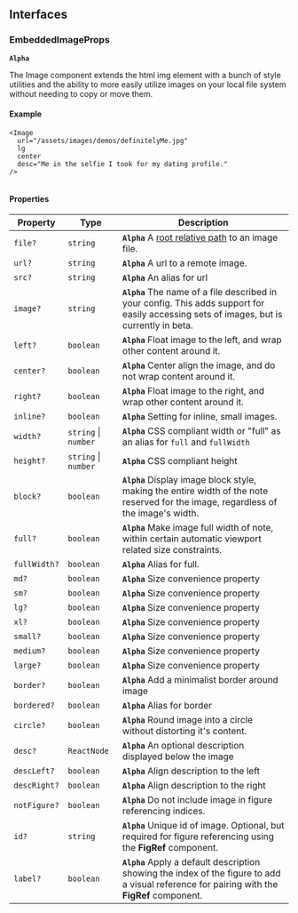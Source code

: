 ## Interfaces

### EmbeddedImageProps

**`Alpha`**

The Image component extends the html img element with a bunch of style utilities and the ability to more easily utilize images on your local file system without needing to copy or move them.

#### Example

```tsx
<Image
  url="/assets/images/demos/definitelyMe.jpg"
  lg
  center
  desc="Me in the selfie I took for my dating profile."
/>
```

<Image
  url="/assets/images/demos/definitelyMe.jpg"
  lg
  center
  desc="Me in the selfie I took for my dating profile."
/>

#### Properties

| Property     | Type                 | Description                                                                                                                                  |
| ------------ | -------------------- | -------------------------------------------------------------------------------------------------------------------------------------------- |
| `file?`      | `string`             | **`Alpha`** A [root relative path](/docs/terminology?id=rootRelativePath) to an image file.                                                  |
| `url?`       | `string`             | **`Alpha`** A url to a remote image.                                                                                                         |
| `src?`       | `string`             | **`Alpha`** An alias for url                                                                                                                 |
| `image?`     | `string`             | **`Alpha`** The name of a file described in your config. This adds support for easily accessing sets of images, but is currently in beta.    |
| `left?`      | `boolean`            | **`Alpha`** Float image to the left, and wrap other content around it.                                                                       |
| `center?`    | `boolean`            | **`Alpha`** Center align the image, and do not wrap content around it.                                                                       |
| `right?`     | `boolean`            | **`Alpha`** Float image to the right, and wrap other content around it.                                                                      |
| `inline?`    | `boolean`            | **`Alpha`** Setting for inline, small images.                                                                                                |
| `width?`     | `string` \| `number` | **`Alpha`** CSS compliant width or "full" as an alias for `full` and `fullWidth`                                                             |
| `height?`    | `string` \| `number` | **`Alpha`** CSS compliant height                                                                                                             |
| `block?`     | `boolean`            | **`Alpha`** Display image block style, making the entire width of the note reserved for the image, regardless of the image's width.          |
| `full?`      | `boolean`            | **`Alpha`** Make image full width of note, within certain automatic viewport related size constraints.                                       |
| `fullWidth?` | `boolean`            | **`Alpha`** Alias for full.                                                                                                                  |
| `md?`        | `boolean`            | **`Alpha`** Size convenience property                                                                                                        |
| `sm?`        | `boolean`            | **`Alpha`** Size convenience property                                                                                                        |
| `lg?`        | `boolean`            | **`Alpha`** Size convenience property                                                                                                        |
| `xl?`        | `boolean`            | **`Alpha`** Size convenience property                                                                                                        |
| `small?`     | `boolean`            | **`Alpha`** Size convenience property                                                                                                        |
| `medium?`    | `boolean`            | **`Alpha`** Size convenience property                                                                                                        |
| `large?`     | `boolean`            | **`Alpha`** Size convenience property                                                                                                        |
| `border?`    | `boolean`            | **`Alpha`** Add a minimalist border around image                                                                                             |
| `bordered?`  | `boolean`            | **`Alpha`** Alias for border                                                                                                                 |
| `circle?`    | `boolean`            | **`Alpha`** Round image into a circle without distorting it's content.                                                                       |
| `desc?`      | `ReactNode`          | **`Alpha`** An optional description displayed below the image                                                                                |
| `descLeft?`  | `boolean`            | **`Alpha`** Align description to the left                                                                                                    |
| `descRight?` | `boolean`            | **`Alpha`** Align description to the right                                                                                                   |
| `notFigure?` | `boolean`            | **`Alpha`** Do not include image in figure referencing indices.                                                                              |
| `id?`        | `string`             | **`Alpha`** Unique id of image. Optional, but required for figure referencing using the **FigRef** component.                                |
| `label?`     | `boolean`            | **`Alpha`** Apply a default description showing the index of the figure to add a visual reference for pairing with the **FigRef** component. |
